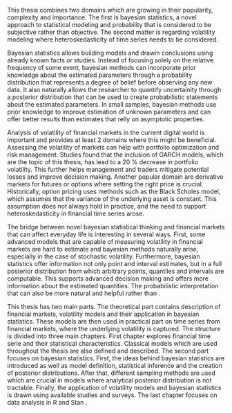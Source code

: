 This thesis combines two domains which are growing in their popularity, complexity and importance. The first is 
bayesian statistics, a novel approach to statistical modeling and probability that is considered to be
subjective rather than objective. The second matter is regarding volatility modeling where heteroskedasticity
of time series needs to be considered.

Bayesian statistics allows building models and drawin conclusions using already known facts or studies. Instead of focusing
solely on the relative frequency of some event, bayesian methods can incorporate prior knowledge about the estimated
parameters through a probability distribution that represents a degree of belief before observing any new data.
It also naturally allows the researcher to quantify uncertainity through a posterior distribution that can be used
to create probabilistic statements about the estimated parameters. In small samples, bayesian methods use prior
knowledge to improve estimation of unknown parameters and can offer better results than estimates that relly
on asymptotic properties.

Analysis of volatility of financial markets in the current digital world is important and \parencite{Liu2024NavigatingTF} provides at least 2 domains
where this might be beneficial. Assessing the volatility of markets can help with portfolio optimization and risk management. Studies
found that the inclusion of GARCH models, which are the topic of this thesis, has lead to a 20 % decrease in portfolio volatility. This
further helps management and traders mitigate potential losses and improve decision making. Another popular domain are derivative markets
for futures or options where setting the right price is crucial. Historically, option pricing uses methods such as the Black Scholes model,
which assumes that the variance of the underlying asset is constant. This assumption does not always hold in practice, and the need to support
heteroskedasticity in financial time series arose.

The bridge between novel bayesian statistical thinking and financial markets that can affect everyday life is interesting in several ways. First,
some advanced models that are capable of measuring volatility in financial markets are hard to estimate and bayesian methods naturally arise,
especially in the case of stochastic volatility. Furthermore, bayesian statistics offer information not only point and interval estimates, but in a 
full posterior distribution from which arbitrary points, quantiles and intervals are computable. This supports advanced decision making and 
offers more information about the estimated quantities. The probabilistic interpretation that can also be more natural and helpful rather than
\enquote{imaginary repetitions in identical conditions}.

This thesis has two main parts. The theoretical part contains description of financial markets, volatility models and 
their application in bayesian statistics. These 
models are then used in practical part on time series from financial markets, where the underlying volatility is captured. The structure is divided
into three main chapters. First chapter explores financial time serie and their statistical characteristics. Classical models which are used
throughout the thesis are also defined and described. The second part focuses on bayesian statistics. First, the ideas behind bayesian statistics
are introduced as well as model definition, statistical inference and the creation of posterior distributions. After that, different sampling methods
are used which are crucial in models where analytical posterior distribution is not tractable. Finally, the application of volatility models
and bayesian statistics is drawn using available studies and surveys. The last chapter focuses on data analysis in R 
\parencite{RCoreTeam2023_LanguageEnvironmentStatistical} and Stan \parencite{CarpenterEtAl2017_StanProbabilisticProgramming}.